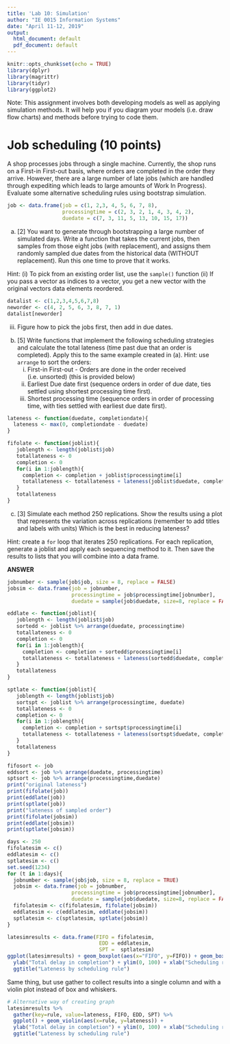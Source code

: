 ```yaml
---
title: 'Lab 10: Simulation'
author: "IE 0015 Information Systems"
date: "April 11-12, 2019"
output: 
  html_document: default
  pdf_document: default
---
```


```r
knitr::opts_chunk$set(echo = TRUE)
library(dplyr)
library(magrittr)
library(tidyr)
library(ggplot2)
```

Note: This assignment involves both developing models as well as applying simulation methods. It will help you if you diagram your models (i.e. draw flow charts) and methods before trying to code them.

# Job scheduling (10 points)

A shop processes jobs through a single machine.  Currently, the shop runs on a First-in First-out basis, where orders are completed in the order they arrive.  However, there are a large number of late jobs (which are handled through expediting which leads to large amounts of Work In Progress). Evaluate some alternative scheduling rules using bootstrap simulation.

```r
job <- data.frame(job = c(1, 2,3, 4, 5, 6, 7, 8), 
                  processingtime = c(2, 3, 2, 1, 4, 3, 4, 2),
                  duedate = c(7, 3, 11, 5, 13, 10, 15, 17))
```

a. [2] You want to generate through bootstrapping a large number of simulated days.  Write a function that takes the current jobs, then samples from those eight jobs (with replacement), and assigns them randomly sampled due dates from the historical data (WITHOUT replacement).  Run this one time to prove that it works.  

Hint: 
(i) To pick from an existing order list, use the `sample()` function
(ii) If you pass a vector as indices to a vector, you get a new vector with the original vectors data elements reordered. 
```r
datalist <- c(1,2,3,4,5,6,7,8)
neworder <- c(4, 2, 5, 6, 3, 8, 7, 1)
datalist[neworder]
```

(iii)  Figure how to pick the jobs first, then add in due dates.


b. [5] Write functions that implement the following scheduling strategies and calculate the total lateness (time past due that an order is completed).  Apply this to the same example created in (a). Hint: use `arrange` to sort the orders:
    i. First-in First-out - Orders are done in the order received (i.e. unsorted) (this is provided below)
    ii.  Earliest Due date first (sequence orders in order of due date, ties settled using shortest processing time first).
    iii.  Shortest processing time (sequence orders in order of processing time, with ties settled with earliest due date first).


```r
lateness <- function(duedate, completiondate){
  lateness <- max(0, completiondate - duedate)
}
```

```r
fifolate <- function(joblist){
   joblength <- length(joblist$job)
   totallateness <- 0
   completion <- 0
   for(i in 1:joblength){
     completion <- completion + joblist$processingtime[i]
     totallateness <- totallateness + lateness(joblist$duedate, completion)
   } 
   totallateness
}
```

    
c. [3] Simulate each method 250 replications.  Show the results using a plot that represents the variation across replications (remember to add titles and labels with units)  Which is the best in reducing lateness?

Hint: create a `for` loop that iterates 250 replications. For each replication, generate a joblist and apply each sequencing method to it. Then save the results to lists that you will combine into a data frame.  

**ANSWER**

```r
jobnumber <- sample(job$job, size = 8, replace = FALSE)
jobsim <- data.frame(job = jobnumber,
                     processingtime = job$processingtime[jobnumber], 
                     duedate = sample(job$duedate, size=8, replace = FALSE))
```

```r
eddlate <- function(joblist){
   joblength <- length(joblist$job)
   sortedd <- joblist %>% arrange(duedate, processingtime)
   totallateness <- 0
   completion <- 0
   for(i in 1:joblength){
     completion <- completion + sortedd$processingtime[i]
     totallateness <- totallateness + lateness(sortedd$duedate, completion)
   } 
   totallateness
}

sptlate <- function(joblist){
   joblength <- length(joblist$job)
   sortspt <- joblist %>% arrange(processingtime, duedate)
   totallateness <- 0
   completion <- 0
   for(i in 1:joblength){
     completion <- completion + sortspt$processingtime[i]
     totallateness <- totallateness + lateness(sortspt$duedate, completion)
   } 
   totallateness
}
```

```r
fifosort <- job
eddsort <- job %>% arrange(duedate, processingtime)
sptsort <- job %>% arrange(processingtime,duedate)
print("original lateness")
print(fifolate(job))
print(eddlate(job))
print(sptlate(job))
print("lateness of sampled order")
print(fifolate(jobsim))
print(eddlate(jobsim))
print(sptlate(jobsim))
```

```r
days <- 250
fifolatesim <- c()
eddlatesim <- c()
sptlatesim <- c()
set.seed(1234)
for (t in 1:days){
  jobnumber <- sample(job$job, size = 8, replace = TRUE)
  jobsim <- data.frame(job = jobnumber,
                     processingtime = job$processingtime[jobnumber], 
                     duedate = sample(job$duedate, size=8, replace = FALSE))
  fifolatesim <- c(fifolatesim, fifolate(jobsim))
  eddlatesim <- c(eddlatesim, eddlate(jobsim))
  sptlatesim <- c(sptlatesim, sptlate(jobsim))
}
```
```r
latesimresults <- data.frame(FIFO = fifolatesim, 
                              EDD = eddlatesim,
                              SPT =  sptlatesim)
ggplot(latesimresults) + geom_boxplot(aes(x="FIFO", y=FIFO)) + geom_boxplot(aes(x="EDD", y=EDD)) + geom_boxplot(aes(x="SPT", y=SPT)) +
  ylab("Total delay in completion") + ylim(0, 100) + xlab("Scheduling rule") +
  ggtitle("Lateness by scheduling rule")
```

Same thing, but use gather to collect results into a single column and with a violin plot instead of box and whiskers.

```r
# Alternative way of creating graph
latesimresults %>% 
  gather(key=rule, value=lateness, FIFO, EDD, SPT) %>%
  ggplot() + geom_violin(aes(x=rule, y=lateness)) + 
  ylab("Total delay in completion") + ylim(0, 100) + xlab("Scheduling rule") +
  ggtitle("Lateness by scheduling rule")
```